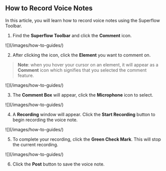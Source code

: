 ## How to Record Voice Notes

In this article, you will learn how to record voice notes using the Superflow Toolbar.

1. Find the **Superflow Toolbar** and click the **Comment** icon.

<Frame>
![](/images/how-to-guides/)
</Frame>

2. After clicking the icon, click the **Element** you want to comment on.

> **Note**: when you hover your cursor on an element, it will appear as a **Comment** icon which signifies that you selected the comment feature.

<Frame>
![](/images/how-to-guides/)
</Frame>

3. The **Comment Box** will appear, click the **Microphone** icon to select.

<Frame>
![](/images/how-to-guides/)
</Frame>

4. A **Recording** window will appear. Click the **Start Recording** button to begin recording the voice note.

<Frame>
![](/images/how-to-guides/)
</Frame>

5. To complete your recording, click the **Green Check Mark**. This will stop the current recording.

<Frame>
![](/images/how-to-guides/)
</Frame>



6. Click the **Post** button to save the voice note.


